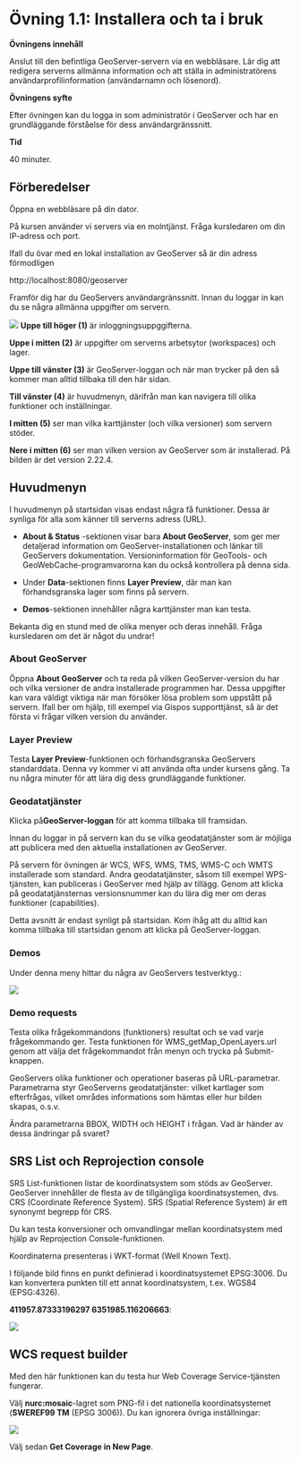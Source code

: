 # Övning 1.1: Installera och ta i bruk

**Övningens innehåll**

Anslut till den befintliga GeoServer-servern via en webbläsare. Lär dig att redigera serverns allmänna information och att ställa in administratörens användarprofilinformation (användarnamn och lösenord).

**Övningens syfte**

Efter övningen kan du logga in som administratör i GeoServer och har en grundläggande förståelse för dess användargränssnitt.

**Tid**

40 minuter.

## **Förberedelser**

Öppna en webbläsare på din dator.

På kursen använder vi servers via en molntjänst. Fråga kursledaren om din IP-adress och port.

Ifall du övar med en lokal installation av GeoServer så är din adress förmodligen

::: note-box
http://localhost:8080/geoserver
:::

Framför dig har du GeoServers användargränssnitt. Innan du loggar in kan du se några allmänna uppgifter om servern.

![](img/harjoitus_1/image1.png)
**Uppe till höger (1)** är inloggningsuppggifterna.

**Uppe i mitten (2)** är uppgifter om serverns arbetsytor (workspaces) och lager.

**Uppe till vänster (3)** är GeoServer-loggan och när man trycker på den så kommer man alltid tillbaka till den här sidan.

**Till vänster (4)** är huvudmenyn, därifrån man kan navigera till olika funktioner och inställningar.

**I mitten (5)** ser man vilka karttjänster (och vilka versioner) som servern stöder.

**Nere i mitten (6)** ser man vilken version av GeoServer som är installerad. På bilden är det version 2.22.4.


## **Huvudmenyn**

I huvudmenyn på startsidan visas endast några få funktioner. Dessa är synliga för alla som känner till serverns adress (URL).

-   **About & Status** -sektionen visar bara **About GeoServer**, som ger mer detaljerad information om GeoServer-installationen och länkar till GeoServers dokumentation. Versioninformation för GeoTools- och GeoWebCache-programvarorna kan du också kontrollera på denna sida.

-   Under **Data**-sektionen finns **Layer Preview**, där man kan förhandsgranska lager som finns på servern.

-   **Demos**-sektionen innehåller några karttjänster man kan testa.

Bekanta dig en stund med de olika menyer och deras innehåll. Fråga kursledaren om det är något du undrar!

### **About GeoServer**

Öppna **About GeoServer** och ta reda på vilken GeoServer-version du har och vilka versioner de andra installerade programmen har. Dessa uppgifter kan vara väldigt viktiga när man försöker lösa problem som uppstått på servern. Ifall ber om hjälp, till exempel via Gispos supporttjänst, så är det första vi frågar vilken version du använder.

### **Layer Preview**

Testa **Layer Preview**-funktionen och förhandsgranska GeoServers standarddata. Denna vy kommer vi att använda ofta under kursens gång. Ta nu några minuter för att lära dig dess grundläggande funktioner.

### **Geodatatjänster**

Klicka på**GeoServer-loggan** för att komma tillbaka till framsidan.

Innan du loggar in på servern kan du se vilka geodatatjänster som är möjliga att publicera med den aktuella installationen av GeoServer.

På servern för övningen är WCS, WFS, WMS, TMS, WMS-C och WMTS installerade som standard. Andra geodatatjänster, såsom till exempel WPS-tjänsten, kan publiceras i GeoServer med hjälp av tillägg. Genom att klicka på geodatatjänsternas versionsnummer kan du lära dig mer om deras funktioner (capabilities).

Detta avsnitt är endast synligt på startsidan. Kom ihåg att du alltid kan komma tillbaka till startsidan genom att klicka på GeoServer-loggan.

### **Demos**

Under denna meny hittar du några av GeoServers testverktyg.:\

![](img/harjoitus_1/image2.png)

### **Demo requests**

Testa olika frågekommandons (funktioners) resultat och se vad varje frågekommando ger. Testa funktionen för WMS_getMap_OpenLayers.url genom att välja det frågekommandot från menyn och trycka på Submit-knappen.

GeoServers olika funktioner och operationer baseras på URL-parametrar. Parametrarna styr GeoServerns geodatatjänster: vilket kartlager som efterfrågas, vilket områdes informations som hämtas eller hur bilden skapas, o.s.v.

Ändra parametrarna BBOX, WIDTH och HEIGHT i frågan. Vad är händer av dessa ändringar på svaret?

## **SRS List och Reprojection console**

SRS List-funktionen listar de koordinatsystem som stöds av GeoServer. GeoServer innehåller de flesta av de tillgängliga koordinatsystemen, dvs. CRS (Coordinate Reference System). SRS (Spatial Reference System) är ett synonymt begrepp för CRS.

Du kan testa konversioner och omvandlingar mellan koordinatsystem med hjälp av Reprojection Console-funktionen.

Koordinaterna presenteras i WKT-format (Well Known Text).

I följande bild finns en punkt definierad i koordinatsystemet EPSG:3006. Du kan konvertera punkten till ett annat koordinatsystem, t.ex. WGS84 (EPSG:4326).

 **411957.87333196297 6351985.116206663**:

![](img/harjoitus_1/image3.png)

## **WCS request builder**

Med den här funktionen kan du testa hur Web Coverage Service-tjänsten fungerar.

Välj **nurc:mosaic**-lagret som PNG-fil i det nationella koordinatsystemet (**SWEREF99 TM** (EPSG 3006)). Du kan ignorera övriga inställningar:

![](img/harjoitus_1/image5.png)

Välj sedan  **Get Coverage in New Page**.
